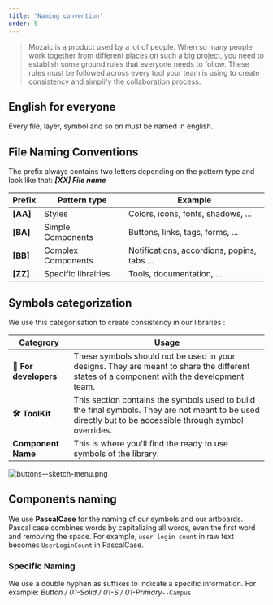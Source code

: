 ```yaml
---
title: 'Naming convention'
order: 5
---
```


> Mozaic is a product used by a lot of people. When so many people work together from different places on such a big project, you need to establish some ground rules that everyone needs to follow. These rules must be followed across every tool your team is using to create consistency and simplify the collaboration process.

## English for everyone

Every file, layer, symbol and so on must be named in english.

## File Naming Conventions

The prefix always contains two letters depending on the pattern type and look like that: **_[XX] File name_**

| Prefix   | Pattern type        | Example                                     |
| -------- | ------------------- | ------------------------------------------- |
| **[AA]** | Styles              | Colors, icons, fonts, shadows, ...          |
| **[BA]** | Simple Components   | Buttons, links, tags, forms, ...            |
| **[BB]** | Complex Components  | Notifications, accordions, popins, tabs ... |
| **[ZZ]** | Specific librairies | Tools, documentation, ...                   |

## Symbols categorization

We use this categorisation to create consistency in our libraries :

| Categrory             | Usage                                                                                                                                                    |
| --------------------- | -------------------------------------------------------------------------------------------------------------------------------------------------------- |
| **👾 For developers** | These symbols should not be used in your designs. They are meant to share the different states of a component with the development team.                 |
| **🛠 ToolKit**         | This section contains the symbols used to build the final symbols. They are not meant to be used directly but to be accessible through symbol overrides. |
| **Component Name**    | This is where you'll find the ready to use symbols of the library.                                                                                       |

![buttons--sketch-menu.png](buttons--sketch-menu.png)

## Components naming

We use **PascalCase** for the naming of our symbols and our artboards. Pascal case combines words by capitalizing all words, even the first word and removing the space. For example, `user login count` in raw text becomes `UserLoginCount` in PascalCase.

### Specific Naming

We use a double hyphen as suffixes to indicate a specific information.
For example: _Button / 01-Solid / 01-S / 01-Primary_`--Campus`
